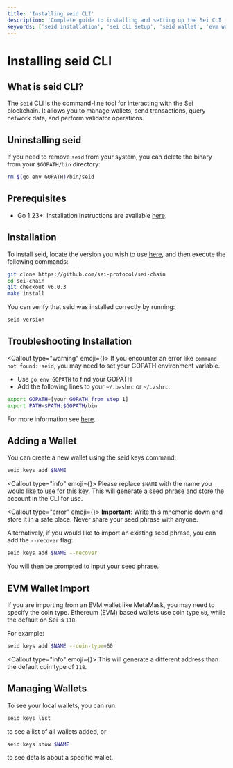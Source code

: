 ```yaml
---
title: 'Installing seid CLI'
description: 'Complete guide to installing and setting up the Sei CLI (seid) tool, including wallet creation, EVM imports, and troubleshooting common installation issues.'
keywords: ['seid installation', 'sei cli setup', 'seid wallet', 'evm wallet import', 'go installation']
---
```



# Installing seid CLI

## What is seid CLI?

The `seid` CLI is the command-line tool for interacting with the Sei blockchain. It allows you to manage wallets, send transactions, query network data, and perform validator operations.

## Uninstalling seid

If you need to remove `seid` from your system, you can delete the binary from your `$GOPATH/bin` directory:

```bash copy
rm $(go env GOPATH)/bin/seid
```

## Prerequisites

- Go 1.23+: Installation instructions are available [here](https://go.dev/doc/install).

## Installation

To install seid, locate the version you wish to use [here](https://github.com/sei-protocol/sei-chain/releases), and then execute the following commands:

```bash copy
git clone https://github.com/sei-protocol/sei-chain
cd sei-chain
git checkout v6.0.3
make install
```

You can verify that seid was installed correctly by running:

```bash copy
seid version
```

## Troubleshooting Installation

<Callout type="warning" emoji={<IconAlertTriangle className="h-5 w-5 mt-1" />}>
  If you encounter an error like `command not found: seid`, you may need to set your GOPATH environment variable.
</Callout>

- Use `go env GOPATH` to find your GOPATH
- Add the following lines to your `~/.bashrc` or `~/.zshrc`:

```bash copy
export GOPATH=[your GOPATH from step 1]
export PATH=$PATH:$GOPATH/bin
```

For more information see [here](https://pkg.go.dev/cmd/go#hdr-GOPATH_environment_variable).

## Adding a Wallet

You can create a new wallet using the seid keys command:

```bash copy
seid keys add $NAME
```

<Callout type="info" emoji={<IconInfoCircle className="h-5 w-5 mt-1" />}>
  Please replace `$NAME` with the name you would like to use for this key. This will generate a seed phrase and store the account in the CLI for use.
</Callout>

<Callout type="error" emoji={<IconShieldCheck className="h-5 w-5 mt-1" />}>
  **Important**: Write this mnemonic down and store it in a safe place. Never share your seed phrase with anyone.
</Callout>

Alternatively, if you would like to import an existing seed phrase, you can add the `--recover` flag:

```bash copy
seid keys add $NAME --recover
```

You will then be prompted to input your seed phrase.

## EVM Wallet Import

If you are importing from an EVM wallet like MetaMask, you may need to specify the coin type. Ethereum (EVM) based wallets use coin type `60`, while the default on Sei is `118`.

For example:

```bash copy
seid keys add $NAME --coin-type=60
```

<Callout type="info" emoji={<IconInfoCircle className="h-5 w-5 mt-1" />}>
  This will generate a different address than the default coin type of `118`.
</Callout>

## Managing Wallets

To see your local wallets, you can run:

```bash copy
seid keys list
```

to see a list of all wallets added, or

```bash copy
seid keys show $NAME
```

to see details about a specific wallet.
